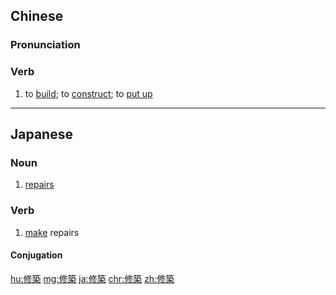 {{also|修筑}}
==Chinese==
{{zh-forms|s=修筑}}

===Pronunciation===
{{zh-pron
|m=xiū築
|c=sau1 zuk1
|mn=qz,xm,zz:siu-tiok/tw:siu-tio̍k
|cat=v
}}

===Verb===
{{zh-verb}}

# to [[build]]; to [[construct]]; to [[put up]]

----

==Japanese==
{{ja-kanjitab|しゅう|ちく|yomi=on}}

===Noun===
{{ja-noun|しゅうちく}}

# [[repair]]s

===Verb===
{{ja-verb-suru|しゅうちく}}

# [[make]] repairs

====Conjugation====
{{ja-suru|しゅうちく}}

[[hu:修築]]
[[mg:修築]]
[[ja:修築]]
[[chr:修築]]
[[zh:修築]]